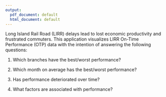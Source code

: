 ```yaml
---
output:
  pdf_document: default
  html_document: default
---
```


Long Island Rail Road (LIRR) delays lead to lost economic productivity 
and frustrated commuters.  This application visualizes
LIRR On-Time Performance (OTP) data with the intention of answering the following
questions: 

1. Which branches have the best/worst performance? 

2. Which month on average has the best/worst performance?

3. Has performance deteriorated over time?

4. What factors are associated with performance?

